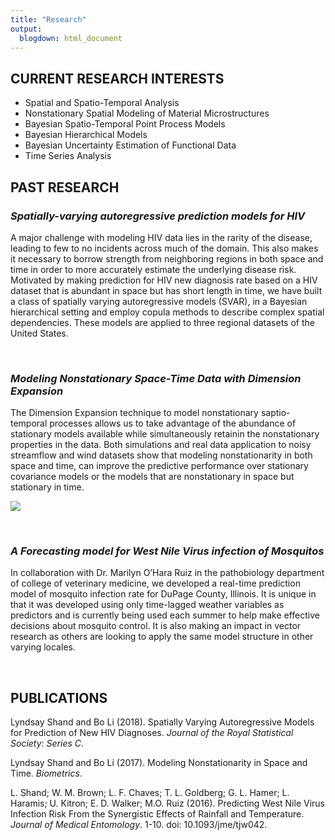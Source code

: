 ```yaml
---
title: "Research"
output: 
  blogdown: html_document
---
```


## **CURRENT RESEARCH INTERESTS**

* Spatial and Spatio-Temporal Analysis 
* Nonstationary Spatial Modeling of Material Microstructures
* Bayesian Spatio-Temporal Point Process Models
* Bayesian Hierarchical Models
* Bayesian Uncertainty Estimation of Functional Data
* Time Series Analysis

## **PAST RESEARCH**

### *Spatially-varying autoregressive prediction models for HIV*

A major challenge with modeling HIV data lies in the rarity of the disease, leading to few to no incidents across much of the domain. This also makes it necessary to borrow strength from neighboring regions in both space and time in order to more accurately estimate the underlying disease risk. Motivated by making prediction for HIV new diagnosis rate based on a HIV dataset that is abundant in space but has short length in time, we have built a class of spatially varying autoregressive models (SVAR), in a Bayesian hierarchical setting and employ copula methods to describe complex spatial dependencies. These models are applied to three regional datasets of the United States. 

<br>

### *Modeling Nonstationary Space-Time Data with Dimension Expansion*

The Dimension Expansion technique to model nonstationary saptio-temporal processes allows us to take advantage of the abundance of stationary models available while simultaneously retainin the nonstationary properties in the data. Both simulations and real data application to noisy streamflow and wind datasets show that modeling nonstationarity in both space and time, can improve the predictive performance over stationary covariance models or the models that are nonstationary in space but stationary in time.

![](/img/dimexp.png)

<br>

### *A Forecasting model for West Nile Virus infection of Mosquitos*

In collaboration with Dr. Marilyn O’Hara Ruiz in the pathobiology department of college of veterinary medicine, we developed a real-time prediction model of mosquito infection rate for DuPage County, Illinois. It is unique in that it was developed using only time-lagged weather variables as predictors and is currently being used each summer to help make effective decisions about mosquito control. It is also making an impact in vector research as others are looking to apply the same model structure in other varying locales.

 <br>
 
## **PUBLICATIONS**

<!--Tucker, J. D., Shand, L., Lewis, J. (2019)-->

Lyndsay Shand and Bo Li (2018). Spatially Varying Autoregressive Models for Prediction of New HIV Diagnoses. *Journal of the Royal Statistical Society: Series C*.

Lyndsay Shand and Bo Li (2017). Modeling Nonstationarity in Space and Time. *Biometrics*.

L. Shand; W. M. Brown; L. F. Chaves; T. L. Goldberg; G. L. Hamer; L. Haramis; U. Kitron; E. D. Walker; M.O. Ruiz (2016). Predicting West Nile Virus Infection Risk From the Synergistic Effects of Rainfall and Temperature. *Journal of Medical Entomology*. 1-10. doi: 10.1093/jme/tjw042.
